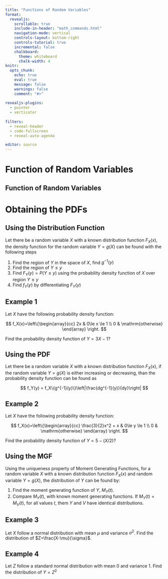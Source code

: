 ```yaml
---
title: "Functions of Random Variables"
format:
  revealjs:
    scrollable: true
    include-in-header: "math_commands.html"
    navigation-mode: vertical
    controls-layout: bottom-right
    controls-tutorial: true
    incremental: false 
    chalkboard:
      theme: whiteboard
      chalk-width: 4
knitr:
  opts_chunk: 
    echo: true
    eval: true
    message: false
    warnings: false
    comment: "#>" 
    
revealjs-plugins:
  - pointer
  - verticator
  
filters: 
  - reveal-header
  - code-fullscreen
  - reveal-auto-agenda

editor: source
---
```



# Function of Random Variables

## Function of Random Variables

# Obtaining the PDFs

## Using the Distribution Function

Let there be a random variable $X$ with a known distribution function $F_X(x)$, the density function for the random variable $Y=g(X)$ can be found with the following steps

::: fragment
::: nonincremental
1.  Find the region of $Y$ in the space of $X$, find $g^{-1}(y)$
2.  Find the region of $Y\le y$
3.  Find $F_Y(y)=P(Y\le y)$ using the probability density function of $X$ over region $Y\le y$
4.  Find $f_Y(y)$ by differentiating $F_Y(y)$
:::
:::

## Example 1

Let $X$ have the following probability density function:

$$
f_X(x)=\left\{\begin{array}{cc}
2x & 0\le x \le 1 \\
0 & \mathrm{otherwise}
\end{array}
\right.
$$

Find the probability density function of $Y=3X-1$?

## Using the PDF

Let there be a random variable $X$ with a known distribution function $F_X(x)$, if the random variable $Y=g(X)$ is either increasing or decreasing, than the probability density function can be found as

$$
f_Y(y) = f_X\{g^{-1}(y)\}\left|\frac{dg^{-1}(y)}{dy}\right|
$$

## Example 2

Let $X$ have the following probability density function:

$$
f_X(x)=\left\{\begin{array}{cc}
\frac{3}{2}x^2 + x & 0\le y \le 1 \\
0 & \mathrm{otherwise}
\end{array}
\right.
$$

Find the probability density function of $Y=5-(X/2)$?

## Using the MGF

Using the uniqueness property of Moment Generating Functions, for a random variable $X$ with a known distribution function $F_X(x)$ and random variable $Y=g(X)$, the distribution of $Y$ can be found by:

::: nonincremental
1.  Find the moment generating function of $Y$, $M_Y(t)$.
2.  Compare $M_Y(t)$, with known moment generating functions. If $M_Y(t)=M_V(t)$, for all values $t$, them $Y$ and $V$ have identical distributions.
:::

## Example 3

Let $X$ follow a normal distribution with mean $\mu$ and variance $\sigma^2$. Find the distribution of $Z=\frac{X-\mu}{\sigma}$.

## Example 4

Let $Z$ follow a standard normal distribution with mean $0$ and variance $1$. Find the distribution of $Y=Z^2$
